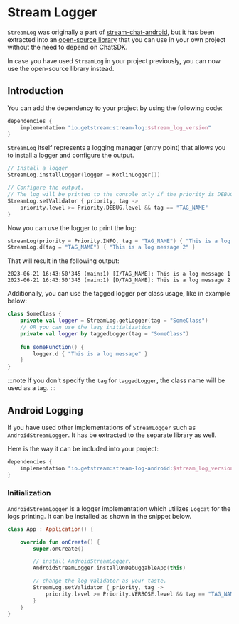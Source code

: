 # Stream Logger

`StreamLog` was originally a part of [stream-chat-android](https://github.com/getStream/stream-chat-android), but it has been extracted into an [open-source library](https://github.com/GetStream/stream-log) that you can use in your own project without the need to depend on ChatSDK. 

In case you have used `StreamLog` in your project previously, you can now use the open-source library instead.

## Introduction
You can add the dependency to your project by using the following code:
```groovy {2}
dependencies {
    implementation "io.getstream:stream-log:$stream_log_version"
}
```

`StreamLog` itself represents a logging manager (entry point) that allows you to install a logger and configure the output.

```kotlin
// Install a logger
StreamLog.installLogger(logger = KotlinLogger())

// Configure the output.
// The log will be printed to the console only if the priority is DEBUG and the tag is TAG_NAME
StreamLog.setValidator { priority, tag ->
    priority.level >= Priority.DEBUG.level && tag == "TAG_NAME"
}
```

Now you can use the logger to print the log:
```kotlin
streamLog(priority = Priority.INFO, tag = "TAG_NAME") { "This is a log message 1" }
StreamLog.d(tag = "TAG_NAME") { "This is a log message 2" }
```

That will result in the following output:
```
2023-06-21 16:43:50'345 (main:1) [I/TAG_NAME]: This is a log message 1
2023-06-21 16:43:50'345 (main:1) [D/TAG_NAME]: This is a log message 2
```

Additionally, you can use the tagged logger per class usage, like in example below:
```kotlin
class SomeClass {
    private val logger = StreamLog.getLogger(tag = "SomeClass")
    // OR you can use the lazy initialization
    private val logger by taggedLogger(tag = "SomeClass")
    
    fun someFunction() {
        logger.d { "This is a log message" }
    }
}
```
:::note
If you don't specify the `tag` for `taggedLogger`, the class name will be used as a tag.
:::

## Android Logging

If you have used other implementations of `StreamLogger` such as `AndroidStreamLogger`.
It has be extracted to the separate library as well.

Here is the way it can be included into your project:
```groovy {2}
dependencies {
    implementation "io.getstream:stream-log-android:$stream_log_version"
}
```

### Initialization
`AndroidStreamLogger` is a logger implementation which utilizes `Logcat` for the logs printing.
It can be installed as shown in the snippet below.
```kotlin
class App : Application() {

    override fun onCreate() {
        super.onCreate()

        // install AndroidStreamLogger.
        AndroidStreamLogger.installOnDebuggableApp(this)

        // change the log validator as your taste.
        StreamLog.setValidator { priority, tag -> 
            priority.level >= Priority.VERBOSE.level && tag == "TAG_NAME" 
        }
    }
}
```